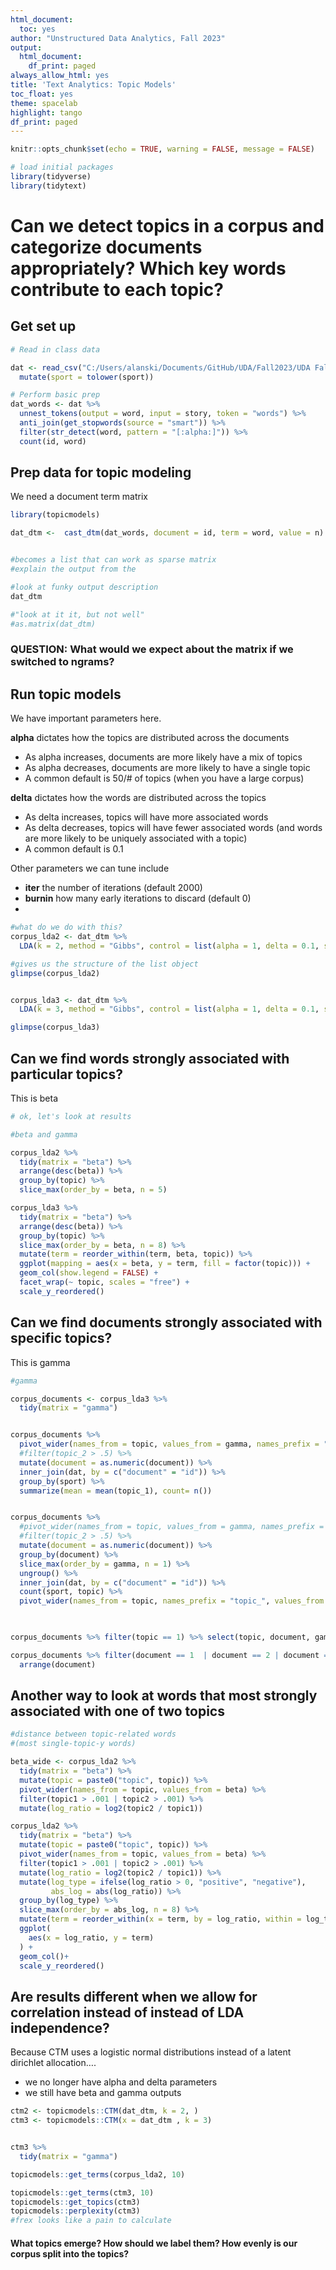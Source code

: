 ```yaml
---
html_document:
  toc: yes
author: "Unstructured Data Analytics, Fall 2023"
output:
  html_document:
    df_print: paged
always_allow_html: yes
title: 'Text Analytics: Topic Models'
toc_float: yes
theme: spacelab
highlight: tango
df_print: paged
---
```

  
```r
knitr::opts_chunk$set(echo = TRUE, warning = FALSE, message = FALSE)
```

```r
# load initial packages
library(tidyverse)
library(tidytext)
```


# Can we detect topics in a corpus and categorize documents appropriately? Which key words contribute to each topic?

## Get set up
```r
# Read in class data

dat <- read_csv("C:/Users/alanski/Documents/GitHub/UDA/Fall2023/UDA Fall 2023 Stories v3.csv") %>%
  mutate(sport = tolower(sport))

# Perform basic prep
dat_words <- dat %>%
  unnest_tokens(output = word, input = story, token = "words") %>%
  anti_join(get_stopwords(source = "smart")) %>% 
  filter(str_detect(word, pattern = "[:alpha:]")) %>%
  count(id, word) 
```

## Prep data for topic modeling
We need a document term matrix
```r
library(topicmodels)

dat_dtm <-  cast_dtm(dat_words, document = id, term = word, value = n)


#becomes a list that can work as sparse matrix
#explain the output from the 

#look at funky output description
dat_dtm

#"look at it it, but not well"
#as.matrix(dat_dtm)
```

### QUESTION: What would we expect about the matrix if we switched to ngrams? 

## Run topic models
We have important parameters here.  
  
**alpha** dictates how the topics are distributed across the documents

 * As alpha increases, documents are more likely have a mix of topics
 * As alpha decreases, documents are more likely to have a single topic
 * A common default is 50/# of topics (when you have a large corpus)
 
**delta** dictates how the words are distributed across the topics

 * As delta increases, topics will have more associated words
 * As delta decreases, topics will have fewer associated words (and words are more likely to be uniquely associated with a topic) 
 * A common default is 0.1
   
Other parameters we can tune include  

 * **iter** the number of iterations (default 2000)
 * **burnin** how many early iterations to discard (default 0)
 *
```r
#what do we do with this? 
corpus_lda2 <- dat_dtm %>%
  LDA(k = 2, method = "Gibbs", control = list(alpha = 1, delta = 0.1, seed = 1))

#gives us the structure of the list object
glimpse(corpus_lda2)


corpus_lda3 <- dat_dtm %>%
  LDA(k = 3, method = "Gibbs", control = list(alpha = 1, delta = 0.1, seed = 1))

glimpse(corpus_lda3)

```

## Can we find words strongly associated with particular topics?
This is beta
```r
# ok, let's look at results

#beta and gamma

corpus_lda2 %>%
  tidy(matrix = "beta") %>%
  arrange(desc(beta)) %>%
  group_by(topic) %>%
  slice_max(order_by = beta, n = 5)

corpus_lda3 %>%
  tidy(matrix = "beta") %>%
  arrange(desc(beta)) %>%
  group_by(topic) %>%
  slice_max(order_by = beta, n = 8) %>%
  mutate(term = reorder_within(term, beta, topic)) %>%
  ggplot(mapping = aes(x = beta, y = term, fill = factor(topic))) +
  geom_col(show.legend = FALSE) +
  facet_wrap(~ topic, scales = "free") +
  scale_y_reordered()
```

## Can we find documents strongly associated with specific topics?
This is gamma
```r
#gamma

corpus_documents <- corpus_lda3 %>%
  tidy(matrix = "gamma")


corpus_documents %>%
  pivot_wider(names_from = topic, values_from = gamma, names_prefix = "topic_") %>%
  #filter(topic_2 > .5) %>%
  mutate(document = as.numeric(document)) %>%
  inner_join(dat, by = c("document" = "id")) %>%
  group_by(sport) %>%
  summarize(mean = mean(topic_1), count= n())


corpus_documents %>%
  #pivot_wider(names_from = topic, values_from = gamma, names_prefix = "topic_") %>%
  #filter(topic_2 > .5) %>%
  mutate(document = as.numeric(document)) %>%
  group_by(document) %>%
  slice_max(order_by = gamma, n = 1) %>%
  ungroup() %>%
  inner_join(dat, by = c("document" = "id")) %>%
  count(sport, topic) %>%
  pivot_wider(names_from = topic, names_prefix = "topic_", values_from = n, values_fill = 0)
  


corpus_documents %>% filter(topic == 1) %>% select(topic, document, gamma)

corpus_documents %>% filter(document == 1  | document == 2 | document == 3) %>% select(document, topic, gamma) %>% 
  arrange(document) 

```

## Another way to look at words that most strongly associated with one of two topics
```r
#distance between topic-related words
#(most single-topic-y words)

beta_wide <- corpus_lda2 %>% 
  tidy(matrix = "beta") %>%
  mutate(topic = paste0("topic", topic)) %>%
  pivot_wider(names_from = topic, values_from = beta) %>% 
  filter(topic1 > .001 | topic2 > .001) %>%
  mutate(log_ratio = log2(topic2 / topic1))

corpus_lda2 %>% 
  tidy(matrix = "beta") %>%
  mutate(topic = paste0("topic", topic)) %>%
  pivot_wider(names_from = topic, values_from = beta) %>% 
  filter(topic1 > .001 | topic2 > .001) %>%
  mutate(log_ratio = log2(topic2 / topic1)) %>%
  mutate(log_type = ifelse(log_ratio > 0, "positive", "negative"),
         abs_log = abs(log_ratio)) %>%
  group_by(log_type) %>%
  slice_max(order_by = abs_log, n = 8) %>%
  mutate(term = reorder_within(x = term, by = log_ratio, within = log_type)) %>%
  ggplot(
    aes(x = log_ratio, y = term)
  ) +
  geom_col()+
  scale_y_reordered()
```

## Are results different when we allow for correlation instead of instead of LDA independence?
Because CTM uses a logistic normal distributions instead of a latent dirichlet allocation....  

 * we no longer have alpha and delta parameters
 * we still have beta and gamma outputs
```r
ctm2 <- topicmodels::CTM(dat_dtm, k = 2, )
ctm3 <- topicmodels::CTM(x = dat_dtm , k = 3)


ctm3 %>%
  tidy(matrix = "gamma")

topicmodels::get_terms(corpus_lda2, 10)

topicmodels::get_terms(ctm3, 10)
topicmodels::get_topics(ctm3)
topicmodels::perplexity(ctm3)
#frex looks like a pain to calculate


```

#### What topics emerge? How should we label them? How evenly is our corpus split into the topics?